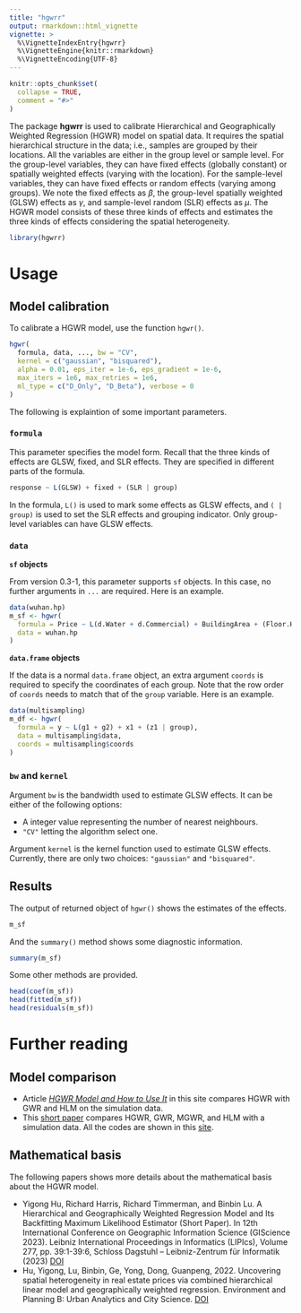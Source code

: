 ```yaml
---
title: "hgwrr"
output: rmarkdown::html_vignette
vignette: >
  %\VignetteIndexEntry{hgwrr}
  %\VignetteEngine{knitr::rmarkdown}
  %\VignetteEncoding{UTF-8}
---
```


```r
knitr::opts_chunk$set(
  collapse = TRUE,
  comment = "#>"
)
```

The package **hgwrr** is used to calibrate Hierarchical and Geographically Weighted Regression (HGWR) model on spatial data.
It requires the spatial hierarchical structure in the data; i.e., samples are grouped by their locations.
All the variables are either in the group level or sample level.
For the group-level variables, they can have fixed effects (globally constant) or spatially weighted effects (varying with the location).
For the sample-level variables, they can have fixed effects or random effects (varying among groups).
We note the fixed effects as $\beta$, the group-level spatially weighted (GLSW) effects as $\gamma$, and sample-level random (SLR) effects as $\mu$.
The HGWR model consists of these three kinds of effects and estimates the three kinds of effects considering the spatial heterogeneity.

```r
library(hgwrr)
```

# Usage

## Model calibration

To calibrate a HGWR model, use the function `hgwr()`.

```r
hgwr(
  formula, data, ..., bw = "CV",
  kernel = c("gaussian", "bisquared"),
  alpha = 0.01, eps_iter = 1e-6, eps_gradient = 1e-6,
  max_iters = 1e6, max_retries = 1e6,
  ml_type = c("D_Only", "D_Beta"), verbose = 0
)
```

The following is explaintion of some important parameters.

### `formula`

This parameter specifies the model form.
Recall that the three kinds of effects are GLSW, fixed, and SLR effects.
They are specified in different parts of the formula.

```r
response ~ L(GLSW) + fixed + (SLR | group)
```

In the formula, `L()` is used to mark some effects as GLSW effects, and `( | group)` is used to set the SLR effects and grouping indicator.
Only group-level variables can have GLSW effects.

### `data`

**`sf` objects**

From version 0.3-1, this parameter supports `sf` objects.
In this case, no further arguments in `...` are required.
Here is an example.

```r
data(wuhan.hp)
m_sf <- hgwr(
  formula = Price ~ L(d.Water + d.Commercial) + BuildingArea + (Floor.High | group),
  data = wuhan.hp
)
```

**`data.frame` objects**

If the data is a normal `data.frame` object, an extra argument `coords` is required to specify the coordinates of each group.
Note that the row order of `coords` needs to match that of the `group` variable.
Here is an example.

```r
data(multisampling)
m_df <- hgwr(
  formula = y ~ L(g1 + g2) + x1 + (z1 | group),
  data = multisampling$data,
  coords = multisampling$coords
)
```

### `bw` and `kernel`

Argument `bw` is the bandwidth used to estimate GLSW effects.
It can be either of the following options:

- A integer value representing the number of nearest neighbours.
- `"CV"` letting the algorithm select one.

Argument `kernel` is the kernel function used to estimate GLSW effects.
Currently, there are only two choices: `"gaussian"` and `"bisquared"`.

## Results

The output of returned object of `hgwr()` shows the estimates of the effects.

```r
m_sf
```

And the `summary()` method shows some diagnostic information.

```r
summary(m_sf)
```

Some other methods are provided.

```r
head(coef(m_sf))
head(fitted(m_sf))
head(residuals(m_sf))
```

# Further reading

## Model comparison

- Article [*HGWR Model and How to Use It*](`r paste0(strsplit(packageDescription("hgwrr")[["URL"]], ",\\n")[[1]][2], "articles/introduction.html")`) in this site compares HGWR with GWR and HLM on the simulation data.
- This [short paper](https://doi.org/10.4230/LIPIcs.GIScience.2023.39) compares HGWR, GWR, MGWR, and HLM with a simulation data. All the codes are shown in this [site](https://hpdell.github.io/GIScience-Materials/posts/HGWR/).

## Mathematical basis

The following papers shows more details about the mathematical basis about the HGWR model.

- Yigong Hu, Richard Harris, Richard Timmerman, and Binbin Lu. A Hierarchical and Geographically Weighted Regression Model and Its Backfitting Maximum Likelihood Estimator (Short Paper). In 12th International Conference on Geographic Information Science (GIScience 2023). Leibniz International Proceedings in Informatics (LIPIcs), Volume 277, pp. 39:1-39:6, Schloss Dagstuhl – Leibniz-Zentrum für Informatik (2023) [DOI](https://journals.sagepub.com/doi/10.1177/23998083211063885)
- Hu, Yigong, Lu, Binbin, Ge, Yong, Dong, Guanpeng, 2022. Uncovering spatial heterogeneity in real estate prices via combined hierarchical linear model and geographically weighted regression. Environment and Planning B: Urban Analytics and City Science. [DOI](https://doi.org/10.4230/LIPIcs.GIScience.2023.39)
